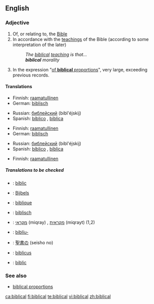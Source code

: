 ==English==
===Adjective===
{{en-adj}}

# Of, or relating to, the [[Bible]]
# In accordance with the [[teaching]]s of the Bible (according to some interpretation of the later)
#: ''The [[biblical]] [[teaching]] is that...''
#: '''''biblical''' morality''
# In the expression "[[of biblical proportions|of '''biblical''' proportions]]", very large, exceeding previous records. 

====Translations====
{{trans-top|of, or relating to, the Bible}}
*Finnish: [[raamatullinen]]
*German: [[biblisch]]
{{trans-mid}}
*Russian: [[библейский]] (bibl'éjskij)
*Spanish: [[bíblico]] {{m}}, [[bíblica]] {{f}}
{{trans-bottom}}

{{trans-top|in accordance with the teachings of the Bible}}
*Finnish: [[raamatullinen]]
*German: [[biblisch]]
{{trans-mid}}
*Russian: [[библейский]] (bibl'éjskij)
*Spanish: [[bíblico]] {{m}}, [[bíblica]] {{f}}
{{trans-bottom}}

{{trans-top|exceeding previous records}}
*Finnish: [[raamatullinen]]
{{trans-mid}}
{{trans-bottom}}

=====Translations to be checked=====
{{checktrans}}
{{trans-top|translations to be checked}}
*{{ttbc|Catalan}}: [[bíblic]]
*{{ttbc|Dutch}}: [[Bijbels]]
*{{ttbc|French}}: [[biblique]]
*{{ttbc|German}}: [[biblisch]]
*{{ttbc|Hebrew}}: [[מקראי]] (miqray) {{m}}, [[מקראית]] (miqrayt) {{f}} (1,2)
{{trans-mid}}
*{{ttbc|Icelandic}}: [[biblía|biblíu-]]
*{{ttbc|Japanese}}: [[聖書]]の (seisho no)
*{{ttbc|Latin}}: [[biblicus]]
*{{ttbc|Romanian}}: [[biblic]]
{{trans-bottom}}

===See also===
* [[biblical proportions]]

[[ca:biblical]]
[[fi:biblical]]
[[te:biblical]]
[[vi:biblical]]
[[zh:biblical]]
